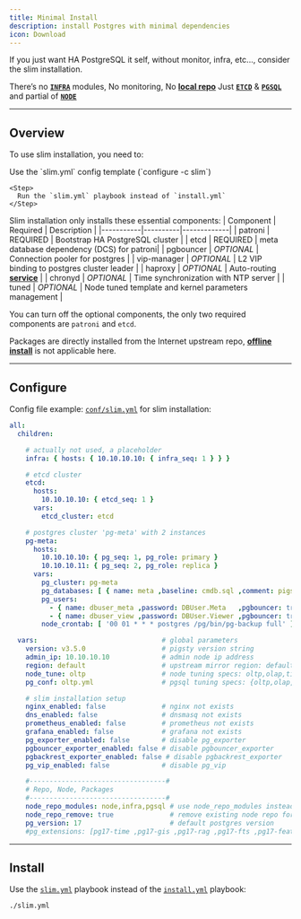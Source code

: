 ```yaml
---
title: Minimal Install
description: install Postgres with minimal dependencies
icon: Download
---
```


If you just want HA PostgreSQL it self, without monitor, infra, etc..., consider the slim installation.

There’s no [**`INFRA`**](/docs/infra/) modules, No monitoring, No [**local repo**](/docs/admin/repo) Just [**`ETCD`**](/docs/etcd/) & [**`PGSQL`**](/docs/pgsql/) and partial of [**`NODE`**](/docs/node/)


------

## Overview


To use slim installation, you need to:

<Steps>
    <Step>
      Use the `slim.yml` config template (`configure -c slim`)
    </Step>

    <Step>
      Run the `slim.yml` playbook instead of `install.yml`
    </Step>
</Steps>

Slim installation only installs these essential components:
| Component | Required | Description |
|-----------|----------|-------------|
| patroni | <span className="text-red-500 font-black">REQUIRED</span> | Bootstrap HA PostgreSQL cluster |
| etcd | <span className="text-red-500 font-black">REQUIRED</span> | meta database dependency (DCS) for patroni|
| pgbouncer | *OPTIONAL* | Connection pooler for postgres |
| vip-manager | *OPTIONAL* | L2 VIP binding to postgres cluster leader |
| haproxy | *OPTIONAL* | Auto-routing [**service**](/docs/pgsql/service/) |
| chronyd | *OPTIONAL* | Time synchronization with NTP server |
| tuned | *OPTIONAL* | Node tuned template and kernel parameters management |

You can turn off the optional components, the only two required components are `patroni` and `etcd`.

Packages are directly installed from the Internet upstream repo, [**offline install**](/docs/install/offline) is not applicable here.


------

## Configure

Config file example: [`conf/slim.yml`](https://github.com/pgsty/pigsty/blob/main/conf/slim.yml) for slim installation:

```yaml
all:
  children:

    # actually not used, a placeholder
    infra: { hosts: { 10.10.10.10: { infra_seq: 1 } } }

    # etcd cluster
    etcd:
      hosts:
        10.10.10.10: { etcd_seq: 1 }
      vars:
        etcd_cluster: etcd

    # postgres cluster 'pg-meta' with 2 instances
    pg-meta:
      hosts:
        10.10.10.10: { pg_seq: 1, pg_role: primary }
        10.10.10.11: { pg_seq: 2, pg_role: replica }
      vars:
        pg_cluster: pg-meta
        pg_databases: [ { name: meta ,baseline: cmdb.sql ,comment: pigsty meta database ,schemas: [pigsty] ,extensions: [{name: vector}]}]
        pg_users:
          - { name: dbuser_meta ,password: DBUser.Meta   ,pgbouncer: true ,roles: [ dbrole_admin ]    ,comment: pigsty admin user }
          - { name: dbuser_view ,password: DBUser.Viewer ,pgbouncer: true ,roles: [ dbrole_readonly ] ,comment: read-only viewer for meta database }
        node_crontab: [ '00 01 * * * postgres /pg/bin/pg-backup full' ] # make a full backup every 1am

  vars:                               # global parameters
    version: v3.5.0                   # pigsty version string
    admin_ip: 10.10.10.10             # admin node ip address
    region: default                   # upstream mirror region: default,china,europe
    node_tune: oltp                   # node tuning specs: oltp,olap,tiny,crit
    pg_conf: oltp.yml                 # pgsql tuning specs: {oltp,olap,tiny,crit}.yml

    # slim installation setup
    nginx_enabled: false              # nginx not exists
    dns_enabled: false                # dnsmasq not exists
    prometheus_enabled: false         # prometheus not exists
    grafana_enabled: false            # grafana not exists
    pg_exporter_enabled: false        # disable pg_exporter
    pgbouncer_exporter_enabled: false # disable pgbouncer_exporter
    pgbackrest_exporter_enabled: false # disable pgbackrest_exporter
    pg_vip_enabled: false             # disable pg_vip

    #----------------------------------#
    # Repo, Node, Packages
    #----------------------------------#
    node_repo_modules: node,infra,pgsql # use node_repo_modules instead of repo_modules
    node_repo_remove: true              # remove existing node repo for node managed by pigsty?
    pg_version: 17                      # default postgres version
    #pg_extensions: [pg17-time ,pg17-gis ,pg17-rag ,pg17-fts ,pg17-feat ,pg17-lang ,pg17-type ,pg17-util ,pg17-func ,pg17-admin ,pg17-stat ,pg17-sec ,pg17-fdw ,pg17-sim ,pg17-etl ] #,pg17-olap]
```


------

## Install

Use the [`slim.yml`](https://github.com/pgsty/pigsty/blob/main/slim.yml) playbook instead of the [`install.yml`](https://github.com/pgsty/pigsty/blob/main/install.yml) playbook:

```bash
./slim.yml
```